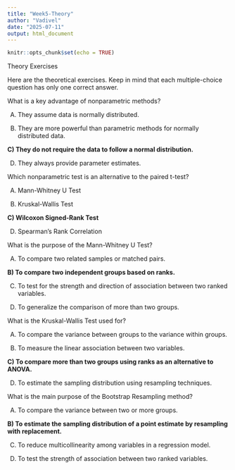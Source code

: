```yaml
---
title: "Week5-Theory"
author: "Vadivel"
date: "2025-07-11"
output: html_document
---
```


```r
knitr::opts_chunk$set(echo = TRUE)
```

Theory Exercises

Here are the theoretical exercises.
Keep in mind that each multiple-choice question has only one correct answer.

What is a key advantage of nonparametric methods?

A) They assume data is normally distributed.

B) They are more powerful than parametric methods for normally distributed data.

**C) They do not require the data to follow a normal distribution.**

D) They always provide parameter estimates.

Which nonparametric test is an alternative to the paired t-test?

A) Mann-Whitney U Test

B) Kruskal-Wallis Test

**C) Wilcoxon Signed-Rank Test**

D) Spearman’s Rank Correlation

What is the purpose of the Mann-Whitney U Test?

A) To compare two related samples or matched pairs.

**B) To compare two independent groups based on ranks.**

C) To test for the strength and direction of association between two ranked variables.

D) To generalize the comparison of more than two groups.

What is the Kruskal-Wallis Test used for?

A) To compare the variance between groups to the variance within groups.

B) To measure the linear association between two variables.

**C) To compare more than two groups using ranks as an alternative to ANOVA.**

D) To estimate the sampling distribution using resampling techniques.

What is the main purpose of the Bootstrap Resampling method?

A) To compare the variance between two or more groups.

**B) To estimate the sampling distribution of a point estimate by resampling with replacement.**

C) To reduce multicollinearity among variables in a regression model.

D) To test the strength of association between two ranked variables.
